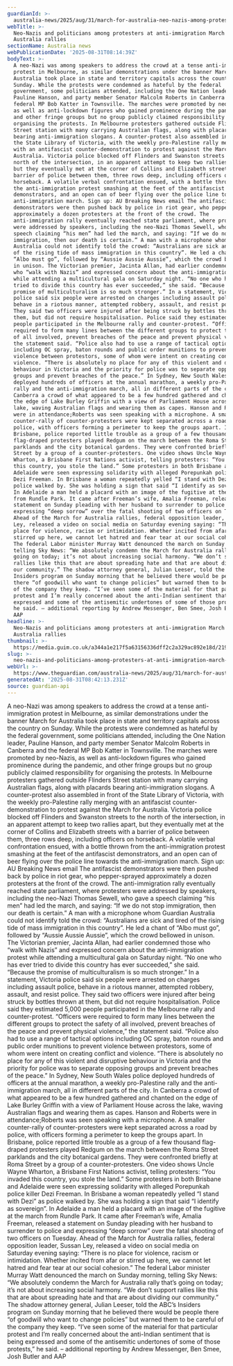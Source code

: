```yaml
---
guardianId: >-
  australia-news/2025/aug/31/march-for-australia-neo-nazis-among-protesters-at-anti-immigration-rallies
webTitle: >-
  Neo-Nazis and politicians among protesters at anti-immigration March for
  Australia rallies
sectionName: Australia news
webPublicationDate: '2025-08-31T08:14:39Z'
bodyText: >-
  A neo-Nazi was among speakers to address the crowd at a tense anti-immigration
  protest in Melbourne, as similar demonstrations under the banner March for
  Australia took place in state and territory capitals across the country on
  Sunday. While the protests were condemned as hateful by the federal
  government, some politicians attended, including the One Nation leader,
  Pauline Hanson, and party member Senator Malcolm Roberts in Canberra and the
  federal MP Bob Katter in Townsville. The marches were promoted by neo-Nazis,
  as well as anti-lockdown figures who gained prominence during the pandemic,
  and other fringe groups but no group publicly claimed responsibility for
  organising the protests. In Melbourne protesters gathered outside Flinders
  Street station with many carrying Australian flags, along with placards
  bearing anti-immigration slogans. A counter-protest also assembled in front of
  the State Library of Victoria, with the weekly pro-Palestine rally merging
  with an antifascist counter-demonstration to protest against the March for
  Australia. Victoria police blocked off Flinders and Swanston streets to the
  north of the intersection, in an apparent attempt to keep two rallies apart,
  but they eventually met at the corner of Collins and Elizabeth streets with a
  barrier of police between them, three rows deep, including officers on
  horseback. A volatile verbal confrontation ensued, with a bottle thrown from
  the anti-immigration protest smashing at the feet of the antifascist
  demonstrators, and an open can of beer flying over the police line towards the
  anti-immigration march. Sign up: AU Breaking News email The antifascist
  demonstrators were then pushed back by police in riot gear, who pepper-sprayed
  approximately a dozen protesters at the front of the crowd. The
  anti-immigration rally eventually reached state parliament, where protesters
  were addressed by speakers, including the neo-Nazi Thomas Sewell, who gave a
  speech claiming “his men” had led the march, and saying: “If we do not stop
  immigration, then our death is certain.” A man with a microphone whom Guardian
  Australia could not identify told the crowd: “Australians are sick and tired
  of the rising tide of mass immigration in this country”. He led a chant of
  “Albo must go”, followed by “Aussie Aussie Aussie”, which the crowd bellowed
  in unison. The Victorian premier, Jacinta Allan, had earlier condemned those
  who “walk with Nazis” and expressed concern about the anti-immigration protest
  while attending a multicultural gala on Saturday night. “No one who has ever
  tried to divide this country has ever succeeded,” she said. “Because the
  promise of multiculturalism is so much stronger.” In a statement, Victoria
  police said six people were arrested on charges including assault police,
  behave in a riotous manner, attempted robbery, assault, and resist police.
  They said two officers were injured after being struck by bottles thrown at
  them, but did not require hospitalisation. Police said they estimated 5,000
  people participated in the Melbourne rally and counter-protest. “Officers were
  required to form many lines between the different groups to protect the safety
  of all involved, prevent breaches of the peace and prevent physical violence,”
  the statement said. “Police also had to use a range of tactical options
  including OC spray, baton rounds and public order munitions to prevent
  violence between protestors, some of whom were intent on creating conflict and
  violence. “There is absolutely no place for any of this violent and disruptive
  behaviour in Victoria and the priority for police was to separate opposing
  groups and prevent breaches of the peace.” In Sydney, New South Wales police
  deployed hundreds of officers at the annual marathon, a weekly pro-Palestine
  rally and the anti-immigration march, all in different parts of the city. In
  Canberra a crowd of what appeared to be a few hundred gathered and chanted on
  the edge of Lake Burley Griffin with a view of Parliament House across the
  lake, waving Australian flags and wearing them as capes. Hanson and Roberts
  were in attendance;Roberts was seen speaking with a microphone. A smaller
  counter-rally of counter-protesters were kept separated across a road by
  police, with officers forming a perimeter to keep the groups apart. In
  Brisbane, police reported little trouble as a group of a few thousand
  flag-draped protesters played Redgum on the march between the Roma Street
  parklands and the city botanical gardens. They were confronted briefly at Roma
  Street by a group of a counter-protesters. One video shows Uncle Wayne
  Wharton, a Brisbane First Nations activist, telling protesters: “You invaded
  this country, you stole the land.” Some protesters in both Brisbane and
  Adelaide were seen expressing solidarity with alleged Porepunkah police killer
  Dezi Freeman. In Brisbane a woman repeatedly yelled “I stand with Dezi” as
  police walked by. She was holding a sign that said “I identify as sovereign”.
  In Adelaide a man held a placard with an image of the fugitive at the march
  from Rundle Park. It came after Freeman’s wife, Amalia Freeman, released a
  statement on Sunday pleading with her husband to surrender to police and
  expressing “deep sorrow” over the fatal shooting of two officers on Tuesday.
  Ahead of the March for Australia rallies, federal opposition leader, Sussan
  Ley, released a video on social media on Saturday evening saying: “There is no
  place for violence, racism or intimidation. Whether incited from afar or
  stirred up here, we cannot let hatred and fear tear at our social cohesion.”
  The federal Labor minister Murray Watt denounced the march on Sunday morning,
  telling Sky News: “We absolutely condemn the March for Australia rally that’s
  going on today; it’s not about increasing social harmony. “We don’t support
  rallies like this that are about spreading hate and that are about dividing
  our community.” The shadow attorney general, Julian Leeser, told the ABC’s
  Insiders program on Sunday morning that he believed there would be people
  there “of goodwill who want to change policies” but warned them to be careful
  of the company they keep. “I’ve seen some of the material for that particular
  protest and I’m really concerned about the anti-Indian sentiment that is being
  expressed and some of the antisemitic undertones of some of those protests,”
  he said. – additional reporting by Andrew Messenger, Ben Smee, Josh Butler and
  AAP
headline: >-
  Neo-Nazis and politicians among protesters at anti-immigration March for
  Australia rallies
thumbnail: >-
  https://media.guim.co.uk/a344a1e217f5a63156336dff2c2a329ac892e18d/219_0_1333_1067/500.jpg
slug: >-
  neo-nazis-and-politicians-among-protesters-at-anti-immigration-march-for-australia-rallies
webUrl: >-
  https://www.theguardian.com/australia-news/2025/aug/31/march-for-australia-neo-nazis-among-protesters-at-anti-immigration-rallies
generatedAt: '2025-08-31T08:42:13.231Z'
source: guardian-api
---
```

A neo-Nazi was among speakers to address the crowd at a tense anti-immigration protest in Melbourne, as similar demonstrations under the banner March for Australia took place in state and territory capitals across the country on Sunday. While the protests were condemned as hateful by the federal government, some politicians attended, including the One Nation leader, Pauline Hanson, and party member Senator Malcolm Roberts in Canberra and the federal MP Bob Katter in Townsville. The marches were promoted by neo-Nazis, as well as anti-lockdown figures who gained prominence during the pandemic, and other fringe groups but no group publicly claimed responsibility for organising the protests. In Melbourne protesters gathered outside Flinders Street station with many carrying Australian flags, along with placards bearing anti-immigration slogans. A counter-protest also assembled in front of the State Library of Victoria, with the weekly pro-Palestine rally merging with an antifascist counter-demonstration to protest against the March for Australia. Victoria police blocked off Flinders and Swanston streets to the north of the intersection, in an apparent attempt to keep two rallies apart, but they eventually met at the corner of Collins and Elizabeth streets with a barrier of police between them, three rows deep, including officers on horseback. A volatile verbal confrontation ensued, with a bottle thrown from the anti-immigration protest smashing at the feet of the antifascist demonstrators, and an open can of beer flying over the police line towards the anti-immigration march. Sign up: AU Breaking News email The antifascist demonstrators were then pushed back by police in riot gear, who pepper-sprayed approximately a dozen protesters at the front of the crowd. The anti-immigration rally eventually reached state parliament, where protesters were addressed by speakers, including the neo-Nazi Thomas Sewell, who gave a speech claiming “his men” had led the march, and saying: “If we do not stop immigration, then our death is certain.” A man with a microphone whom Guardian Australia could not identify told the crowd: “Australians are sick and tired of the rising tide of mass immigration in this country”. He led a chant of “Albo must go”, followed by “Aussie Aussie Aussie”, which the crowd bellowed in unison. The Victorian premier, Jacinta Allan, had earlier condemned those who “walk with Nazis” and expressed concern about the anti-immigration protest while attending a multicultural gala on Saturday night. “No one who has ever tried to divide this country has ever succeeded,” she said. “Because the promise of multiculturalism is so much stronger.” In a statement, Victoria police said six people were arrested on charges including assault police, behave in a riotous manner, attempted robbery, assault, and resist police. They said two officers were injured after being struck by bottles thrown at them, but did not require hospitalisation. Police said they estimated 5,000 people participated in the Melbourne rally and counter-protest. “Officers were required to form many lines between the different groups to protect the safety of all involved, prevent breaches of the peace and prevent physical violence,” the statement said. “Police also had to use a range of tactical options including OC spray, baton rounds and public order munitions to prevent violence between protestors, some of whom were intent on creating conflict and violence. “There is absolutely no place for any of this violent and disruptive behaviour in Victoria and the priority for police was to separate opposing groups and prevent breaches of the peace.” In Sydney, New South Wales police deployed hundreds of officers at the annual marathon, a weekly pro-Palestine rally and the anti-immigration march, all in different parts of the city. In Canberra a crowd of what appeared to be a few hundred gathered and chanted on the edge of Lake Burley Griffin with a view of Parliament House across the lake, waving Australian flags and wearing them as capes. Hanson and Roberts were in attendance;Roberts was seen speaking with a microphone. A smaller counter-rally of counter-protesters were kept separated across a road by police, with officers forming a perimeter to keep the groups apart. In Brisbane, police reported little trouble as a group of a few thousand flag-draped protesters played Redgum on the march between the Roma Street parklands and the city botanical gardens. They were confronted briefly at Roma Street by a group of a counter-protesters. One video shows Uncle Wayne Wharton, a Brisbane First Nations activist, telling protesters: “You invaded this country, you stole the land.” Some protesters in both Brisbane and Adelaide were seen expressing solidarity with alleged Porepunkah police killer Dezi Freeman. In Brisbane a woman repeatedly yelled “I stand with Dezi” as police walked by. She was holding a sign that said “I identify as sovereign”. In Adelaide a man held a placard with an image of the fugitive at the march from Rundle Park. It came after Freeman’s wife, Amalia Freeman, released a statement on Sunday pleading with her husband to surrender to police and expressing “deep sorrow” over the fatal shooting of two officers on Tuesday. Ahead of the March for Australia rallies, federal opposition leader, Sussan Ley, released a video on social media on Saturday evening saying: “There is no place for violence, racism or intimidation. Whether incited from afar or stirred up here, we cannot let hatred and fear tear at our social cohesion.” The federal Labor minister Murray Watt denounced the march on Sunday morning, telling Sky News: “We absolutely condemn the March for Australia rally that’s going on today; it’s not about increasing social harmony. “We don’t support rallies like this that are about spreading hate and that are about dividing our community.” The shadow attorney general, Julian Leeser, told the ABC’s Insiders program on Sunday morning that he believed there would be people there “of goodwill who want to change policies” but warned them to be careful of the company they keep. “I’ve seen some of the material for that particular protest and I’m really concerned about the anti-Indian sentiment that is being expressed and some of the antisemitic undertones of some of those protests,” he said. – additional reporting by Andrew Messenger, Ben Smee, Josh Butler and AAP
